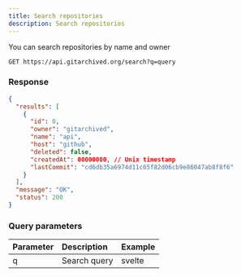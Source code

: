 ```yaml
---
title: Search repositories
description: Search repositories
---
```


You can search repositories by name and owner

```http
GET https://api.gitarchived.org/search?q=query
```

### Response
```json
{
  "results": [
    {
      "id": 0,
      "owner": "gitarchived",
      "name": "api",
      "host": "github",
      "deleted": false,
      "createdAt": 00000000, // Unix timestamp
      "lastCommit": "cd6db35a6974d11c65f82d06cb9e86047ab8f8f6"
    }
  ],
  "message": "OK",
  "status": 200
}
```

### Query parameters
| Parameter | Description | Example |
| :--- | :--- | :---
| q | Search query | svelte 

